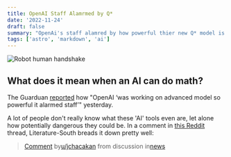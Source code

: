 ```yaml
---
title: OpenAI Staff Alamrmed by Q*
date: '2022-11-24'
draft: false
summary: "OpenAi's staff alamred by how powerful thier new Q* model is."
tags: ['astro', 'markdown', 'ai']
---
```


![Robot human handshake](../../assets/robot-handshake-human.jpg)

## What does it mean when an AI can do math?

The Guarduan [reported](https://www.theguardian.com/business/2023/nov/23/openai-was-working-on-advanced-model-so-powerful-it-alarmed-staff) how "OpenAI ‘was working on advanced model so powerful it alarmed staff’" yesterday.

A lot of people don't really know what these 'AI' tools even are, let alone how potentially dangerous they could be. In a comment in [this Reddit](https://www.reddit.com/r/news/comments/1826d8c/comment/kagrdul/) thread, Literature-South breads it down pretty well:

<blockquote class="reddit-embed-bq" data-embed-showtitle="true" data-embed-context="1" data-embed-depth="2" data-embed-theme="dark" data-embed-height="634"><a href="https://www.reddit.com/r/news/comments/1826d8c/comment/kagrdul/">Comment</a> by<a href="https://www.reddit.com/user/jchacakan/">u/jchacakan</a> from discussion<a href="https://www.reddit.com/r/news/comments/1826d8c/openai_was_working_on_advanced_model_so_powerful/"><no value=""></no></a> in<a href="https://www.reddit.com/r/news/">news</a></blockquote><script async="" src="https://embed.reddit.com/widgets.js" charset="UTF-8"></script>